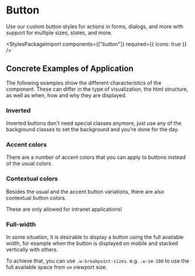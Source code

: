 
<Meta of={ButtonStories} />

# Button

<div className="lead">
  Use our custom button styles for actions in forms, dialogs, and more with support for multiple
  sizes, states, and more.
</div>

<Canvas sourceState="shown" of={ButtonStories.Default} />
<div className="hide-col-default">
  <Controls of={ButtonStories.Default} />
</div>

<StylesPackageImport components={["button"]} required={{ icons: true }} />

## Concrete Examples of Application

The following examples show the different characteristics of the component. These can differ in the type of visualization, the html structure, as well as when, how and why they are displayed.

### Inverted

Inverted buttons don't need special classes anymore, just use any of the
<LinkTo kind="utilities-background" story="docs">background
  classes</LinkTo> to set the background and you're done for the day.

<Canvas of={ButtonStories.Inverted} />

### Accent colors

There are a number of accent colors that you can apply to buttons instead of the usual colors.

<Canvas of={ButtonStories.AccentColors} />

### Contextual colors

Besides the usual and the accent button variations, there are also contextual button colors.

<p className="alert alert-warning">These are only allowed for intranet applications!</p>

<Canvas of={ButtonStories.ContextualColors} />

### Full-width

In some situation, it is desirable to display a button using the full available width,
for example when the button is displayed on mobile and stacked vertically with others.

To achieve that, you can use `.w-breakpoint-sizes`. e.g. `.w-sm-100` to use the full available space from `sm` viewport size.

<Canvas of={ButtonStories.FullWidth} />
